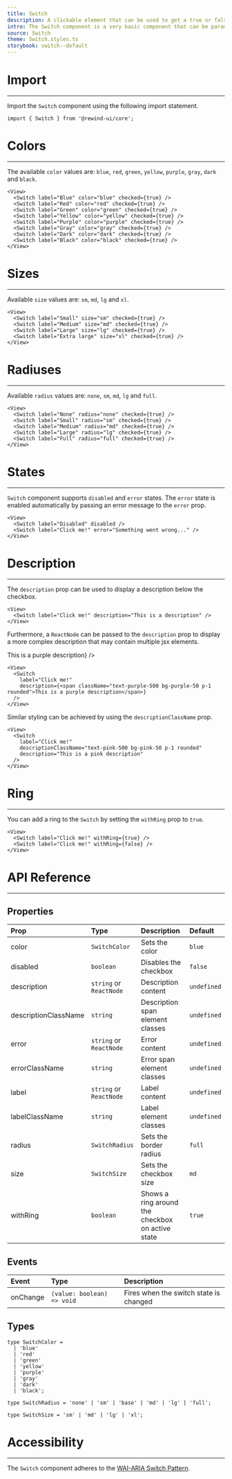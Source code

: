 ```yaml
---
title: Switch
description: A clickable element that can be used to get a true or false value.
intro: The Switch component is a very basic component that can be parametrized by its size, tone, shadow and other properties.
source: Switch
theme: Switch.styles.ts
storybook: switch--default
---
```


# Import
---
Import the `Switch` component using the following import statement.

```tsx
import { Switch } from '@rewind-ui/core';
```

# Colors
---
The available `color` values are: `blue`, `red`, `green`, `yellow`, `purple`, `gray`, `dark` and `black`.

<View>
  <Switch label="Blue" color="blue" checked={true} />
  <Switch label="Red" color="red" checked={true} />
  <Switch label="Green" color="green" checked={true} />
  <Switch label="Yellow" color="yellow" checked={true} />
  <Switch label="Purple" color="purple" checked={true} />
  <Switch label="Gray" color="gray" checked={true} />
  <Switch label="Dark" color="dark" checked={true} />
  <Switch label="Black" color="black" checked={true} />
</View>

```tsx
<View>
  <Switch label="Blue" color="blue" checked={true} />
  <Switch label="Red" color="red" checked={true} />
  <Switch label="Green" color="green" checked={true} />
  <Switch label="Yellow" color="yellow" checked={true} />
  <Switch label="Purple" color="purple" checked={true} />
  <Switch label="Gray" color="gray" checked={true} />
  <Switch label="Dark" color="dark" checked={true} />
  <Switch label="Black" color="black" checked={true} />
</View>
```

# Sizes
---
Available `size` values are: `sm`, `md`, `lg` and `xl`.

<View>
  <Switch label="Small" size="sm" checked={true} />
  <Switch label="Medium" size="md" checked={true} />
  <Switch label="Large" size="lg" checked={true} />
  <Switch label="Extra large" size="xl" checked={true} />
</View>

```tsx
<View>
  <Switch label="Small" size="sm" checked={true} />
  <Switch label="Medium" size="md" checked={true} />
  <Switch label="Large" size="lg" checked={true} />
  <Switch label="Extra large" size="xl" checked={true} />
</View>
```

# Radiuses
---
Available `radius` values are: `none`, `sm`, `md`, `lg` and `full`.

<View>
  <Switch label="None" radius="none" checked={true} />
  <Switch label="Small" radius="sm" checked={true} />
  <Switch label="Medium" radius="md" checked={true} />
  <Switch label="Large" radius="lg" checked={true} />
  <Switch label="Full" radius="full" checked={true} />
</View>

```tsx
<View>
  <Switch label="None" radius="none" checked={true} />
  <Switch label="Small" radius="sm" checked={true} />
  <Switch label="Medium" radius="md" checked={true} />
  <Switch label="Large" radius="lg" checked={true} />
  <Switch label="Full" radius="full" checked={true} />
</View>
```

# States
---
`Switch` component supports `disabled` and `error` states. The `error` state is enabled automatically by passing an error message to the `error` prop.

<View>
  <Switch label="Disabled" disabled />
  <Switch label="Click me!" error="Something went wrong..." />
</View>

```tsx
<View>
  <Switch label="Disabled" disabled />
  <Switch label="Click me!" error="Something went wrong..." />
</View>
```

# Description
---
The `description` prop can be used to display a description below the checkbox.

<View>
  <Switch label="Click me!" description="This is a description" />
</View>

```tsx
<View>
  <Switch label="Click me!" description="This is a description" />
</View>
```

Furthermore, a `ReactNode` can be passed to the `description` prop to display a more complex description that may contain multiple jsx elements.

<View>
  <Switch label="Click me!" description={<span className="text-purple-500 bg-purple-50 p-1 rounded">This is a purple description</span>} />
</View>

```tsx
<View>
  <Switch
    label="Click me!"
    description={<span className="text-purple-500 bg-purple-50 p-1 rounded">This is a purple description</span>}
  />
</View>
```

Similar styling can be achieved by using the `descriptionClassName` prop.

<View>
  <Switch label="Click me!" descriptionClassName="text-pink-500 bg-pink-50 p-1 rounded" description="This is a pink description" />
</View>

```tsx
<View>
  <Switch
    label="Click me!"
    descriptionClassName="text-pink-500 bg-pink-50 p-1 rounded"
    description="This is a pink description"
  />
</View>
```

# Ring
---
You can add a ring to the `Switch` by setting the `withRing` prop to `true`.

<View>
  <Switch label="Click me!" withRing={true} />
  <Switch label="Click me!" withRing={false} />
</View>

```tsx
<View>
  <Switch label="Click me!" withRing={true} />
  <Switch label="Click me!" withRing={false} />
</View>
```

# API Reference
---
## Properties

| Prop                 | Type                    | Description                                      | Default     |
|:---------------------|:------------------------|:-------------------------------------------------|:------------|
| color                | `SwitchColor`           | Sets the color                                   | `blue`      |
| disabled             | `boolean`               | Disables the checkbox                            | `false`     |
| description          | `string` or `ReactNode` | Description content                              | `undefined` |
| descriptionClassName | `string`                | Description span element classes                 | `undefined` |
| error                | `string` or `ReactNode` | Error content                                    | `undefined` |
| errorClassName       | `string`                | Error span element classes                       | `undefined` |
| label                | `string` or `ReactNode` | Label content                                    | `undefined` |
| labelClassName       | `string`                | Label element classes                            | `undefined` |
| radius               | `SwitchRadius`          | Sets the border radius                           | `full`      |
| size                 | `SwitchSize`            | Sets the checkbox size                           | `md`        |
| withRing             | `boolean`               | Shows a ring around the checkbox on active state | `true`      |

## Events

| Event    | Type                       | Description                              |
|:---------|:---------------------------|:-----------------------------------------|
| onChange | `(value: boolean) => void` | Fires when the switch state is changed   |

## Types

```tsx
type SwitchColor =
  | 'blue'
  | 'red'
  | 'green'
  | 'yellow'
  | 'purple'
  | 'gray'
  | 'dark'
  | 'black';
```

```tsx
type SwitchRadius = 'none' | 'sm' | 'base' | 'md' | 'lg' | 'full';
```

```tsx
type SwitchSize = 'sm' | 'md' | 'lg' | 'xl';
```

# Accessibility
---
The `Switch` component adheres to the [WAI-ARIA Switch Pattern](https://www.w3.org/WAI/ARIA/apg/patterns/switch/).


